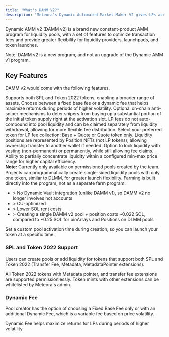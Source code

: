 ```yaml
---
title: "What's DAMM V2?"
description: "Meteora's Dynamic Automated Market Maker V2 gives LPs access to a constant-product AMM pool with precise liquidity concentration all in real time."
---
```


Dynamic AMM v2 (DAMM v2) is a brand new constant-product AMM program for liquidity pools, with a set of features to optimize transaction fees and provide greater flexibility for liquidity providers, launchpads, and token launches.

Note: DAMM v2 is a new program, and not an upgrade of the Dynamic AMM v1 program.

## Key Features

DAMM v2 would come with the following features.


<CardGroup>
  <Card title="SPL and Token 2022 Support" icon="coin" iconType="solid">
    Supports both SPL and Token 2022 tokens, enabling a broader range of assets.
  </Card>
  <Card title="Dynamic Fee" icon="chart-line" iconType="solid">
    Choose between a fixed base fee or a dynamic fee that helps maximize returns during periods of higher volatility.
  </Card>
  <Card title="Anti-Sniper Suite" icon="shield" iconType="solid">
    Optional on-chain anti-sniper mechanisms to deter snipers from buying up a substantial portion of the initial token supply right at the activation slot.
  </Card>
  <Card title="Versatile LP Fee Claiming" icon="coins" iconType="solid">
    LP fees do not auto-compound into pool liquidity and can be claimed separately from liquidity withdrawal, allowing for more flexible fee distribution.
  </Card>
  <Card title="LP Fee Collection Mode" icon="wallet" iconType="solid">
    Select your preferred token for LP fee collection: Base + Quote or Quote token only.
  </Card>
  <Card title="Transferrable Position NFT" icon="gift" iconType="solid">
    Liquidity positions are represented by Position NFTs (not LP tokens), allowing ownership transfer to another wallet if needed.
  </Card>
  <Card title="Lock Liquidity Options" icon="lock" iconType="solid">
    Option to lock liquidity with vesting (non-permanent) or permanently, while still allowing fee claims.
  </Card>
  <Card title="Concentrated Liquidity" icon="filter" iconType="solid">
    Ability to partially concentrate liquidity within a configured min-max price range for higher capital efficiency.<br/>
    <b>Note:</b> Currently only available on permissioned pools created by the team.
  </Card>
  <Card title="Single-Sided Liquidity Launch" icon="chart-scatter" iconType="solid">
    Projects can programmatically create single-sided liquidity pools with only one token, similar to DLMM, for greater launch flexibility.
  </Card>
  <Card title="Built-in Farming Mechanism" icon="leaf" iconType="solid">
    Farming is built directly into the program, not as a separate farm program.
  </Card>
  <Card title="Greater Cost Efficiency" icon="dollar-sign" iconType="solid">
    <ul>
      <li>> No Dynamic Vault integration (unlike DAMM v1), so DAMM v2 no longer involves hot accounts</li>
      <li>> CU-optimized</li>
      <li>> Lower SOL rent costs</li>
      <li>> Creating a single DAMM v2 pool + position costs ~0.022 SOL, compared to ~0.25 SOL for binArrays and Positions on DLMM pools</li>
    </ul>
  </Card>
  <Card title="Custom Start Time" icon="clock" iconType="solid">
    Set a custom pool activation time during creation, so you can launch your token at a specific time.
  </Card>
</CardGroup>

### SPL and Token 2022 Support

Users can create pools or add liquidity for tokens that support both SPL and Token 2022 (Transfer Fee, Metadata, MetadataPointer extensions).

All Token 2022 tokens with Metadata pointer, and transfer fee extensions are supported permissionlessly. Token mints with other extensions can be whitelisted by Meteora's admin.

### Dynamic Fee

Pool creator has the option of choosing a Fixed Base Fee only or with an additional Dynamic Fee, which is a variable fee based on price volatility. 

Dynamic Fee helps maximize returns for LPs during periods of higher volatility.